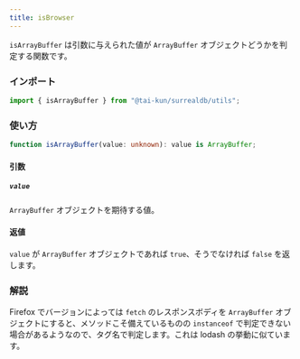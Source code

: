 ```yaml
---
title: isBrowser
---
```


`isArrayBuffer` は引数に与えられた値が `ArrayBuffer` オブジェクトどうかを判定する関数です。

### インポート

```ts
import { isArrayBuffer } from "@tai-kun/surrealdb/utils";
```

### 使い方

```ts
function isArrayBuffer(value: unknown): value is ArrayBuffer;
```

#### 引数

##### `value`

`ArrayBuffer` オブジェクトを期待する値。

#### 返値

`value` が `ArrayBuffer` オブジェクトであれば `true`、そうでなければ `false` を返します。

### 解説

Firefox でバージョンによっては `fetch` のレスポンスボディを `ArrayBuffer` オブジェクトにすると、メソッドこそ備えているものの `instanceof` で判定できない場合があるようなので、タグ名で判定します。これは lodash の挙動に似ています。
